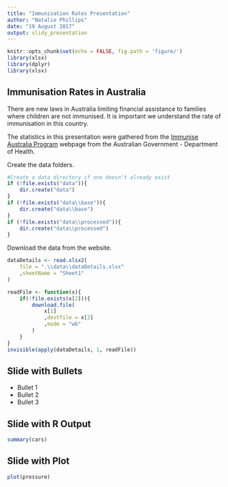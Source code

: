 ```yaml
---
title: "Immunisation Rates Presentation"
author: "Natalie Phillips"
date: "19 August 2017"
output: slidy_presentation
---
```


```r
knitr::opts_chunk$set(echo = FALSE, fig.path = 'figure/')
library(xlsx)
library(dplyr)
library(xlsx)
```

## Immunisation Rates in Australia

There are new laws in Australia limiting financial assistance to families where children are not immunised. It is important we understand the rate of immunisation in this country.

The statistics in this presentation were gathered from the [Immunise Australia Program](http://www.immunise.health.gov.au/) webpage from the Australian Government - Department of Health.

Create the data folders.


```r
#Create a data directory if one doesn't already exist
if (!file.exists("data")){
    dir.create("data")
}
if (!file.exists("data\\base")){
    dir.create("data\\base")
}
if (!file.exists("data\\processed")){
    dir.create("data\\processed")
}
```

Download the data from the website.


```r
dataDetails <- read.xlsx2(
    file = ".\\data\\dataDetails.xlsx"
    ,sheetName = "Sheet1"
)

readFile <- function(x){
    if(!file.exists(x[2])){
        download.file(
            x[1]
            ,destfile = x[2]
            ,mode = "wb"
        )
    }
}
invisible(apply(dataDetails, 1, readFile))

```

## Slide with Bullets

- Bullet 1
- Bullet 2
- Bullet 3

## Slide with R Output

```r
summary(cars)
```

## Slide with Plot

```r
plot(pressure)
```

